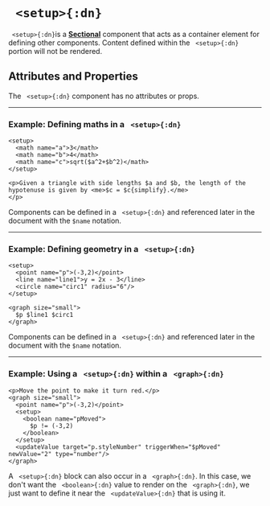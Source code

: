 


# ` <setup>{:dn}`



` <setup>{:dn}`is a [**Sectional**](../document_structure/essentialConcepts/#componentTypes) component that acts as a container element 
for defining other components. Content defined within the ` <setup>{:dn}` portion will not be rendered.

## Attributes and Properties 

The ` <setup>{:dn}` component has no attributes or props.

---

### Example: Defining maths in a ` <setup>{:dn}`


```doenet-editor-horiz
<setup>
  <math name="a">3</math>
  <math name="b">4</math>
  <math name="c">sqrt($a^2+$b^2)</math>
</setup>

<p>Given a triangle with side lengths $a and $b, the length of the hypotenuse is given by <me>$c = $c{simplify}.</me>
</p>
```



Components can be defined in a ` <setup>{:dn}` and referenced later in the document with the `$name`
notation.



---

### Example: Defining geometry in a ` <setup>{:dn}`


```doenet-editor-horiz
<setup>
  <point name="p">(-3,2)</point>
  <line name="line1">y = 2x - 3</line>
  <circle name="circ1" radius="6"/>
</setup>

<graph size="small">
  $p $line1 $circ1
</graph>    
```



Components can be defined in a ` <setup>{:dn}` and referenced later in the document with the `$name` notation.



---

### Example: Using a ` <setup>{:dn}` within a ` <graph>{:dn}`


```doenet-editor-horiz
<p>Move the point to make it turn red.</p>
<graph size="small">
  <point name="p">(-3,2)</point>
  <setup>
    <boolean name="pMoved">
      $p != (-3,2)
    </boolean>
  </setup>
  <updateValue target="p.styleNumber" triggerWhen="$pMoved" newValue="2" type="number"/>
</graph>
```



A ` <setup>{:dn}` block can also occur in a ` <graph>{:dn}`. In this case, we don't want the ` <boolean>{:dn}` value to render on the ` <graph>{:dn}`, we just want to define it near the ` <updateValue>{:dn}` that is using it.

